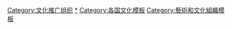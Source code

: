 {{Navbox
|name = 国际文化推广组织
|title = 国际文化推广组织
|state = {{{state|autocollapse}}}
|bodyclass = hlist

|group1 = 美洲
|list1  =
* {{USA}}：{{link-en|美國之家|Amerika Haus}}<sub>（仅对德国）</sub>
* {{BRA}}：[[巴西文化中心]]
* {{COL}}：[[卡洛与格埃佛学院]]
* {{CHI}}：{{link-en|智利形象基金會|Image of Chile Foundation}}
|group2 = 亚洲
|list2  =
* {{PRC}}：[[孔子学院]]{{Small|（[[中国国际中文教育基金会]]）}}、[[中国文化中心]]
* {{ROC}}：[[臺灣書院]]、[[台灣華語中心]]、[[漢學研究中心|臺灣漢學資源中心]]
* {{JPN}}：[[国际交流基金]]
* {{ROK}}：{{link-ko|世宗學堂|세종학당재단}}、[[韩国文化院]]、[[韓國國際交流財團]]
* {{IND}}：[[印度文化关系委员会]]
* {{PHI}}：[[黎刹中心]]
|group3 = 欧洲
|list3  =
* {{GBR}}：[[英國文化協會]]
* {{FRA}}：[[法国文化协会]]、[[法国文化中心]]
* {{GER}}：[[歌德學院]]
* {{SPA}}：-{zh-hant:[[薛萬提斯學院]];zh-hans:[[薛萬提斯學院|塞万提斯学院]]}-
* {{ITA}}：[[但丁协会]]、[[意大利文化中心]]
* {{DEN}}：[[丹麦文化中心]]
* {{SWE}}：[[瑞典对外交流委员会]]
* {{FIN}}：[[芬兰文化学术学院]]
* {{CHE}}：[[瑞士文化基金会]]
* {{CZE}}：[[捷克中心]]
* {{GRE}}：[[希腊语中心]]、[[希腊文化基金会]]
* {{POL}}：[[密茨凯维奇学院]]
* {{EST}}：[[爱沙尼亚学院]]
* {{HUN}}：[[鲍洛希学院]]
* {{POR}}：[[卡蒙斯學院]]
* {{ROM}}：[[罗马尼亚文化学院]]
* {{flagicon|Ukraine}}[[乌克兰]]：[[烏克蘭學院]]
* {{RUS}}：[[俄罗斯世界基金会]]
* {{TUR}}：[[尤努斯·埃姆雷学院]]
* {{flagicon|Catalonia}} [[加泰罗尼亚]]：{{link-en|拉蒙·尤依基金會|Institut Ramon Llull}}
}}[[Category:文化推广组织]]<noinclude>

{{collapsible option}}

[[Category:文化推广组织|*]]
[[Category:各国文化模板]]
[[Category:藝術和文化組織模板]]

</noinclude>